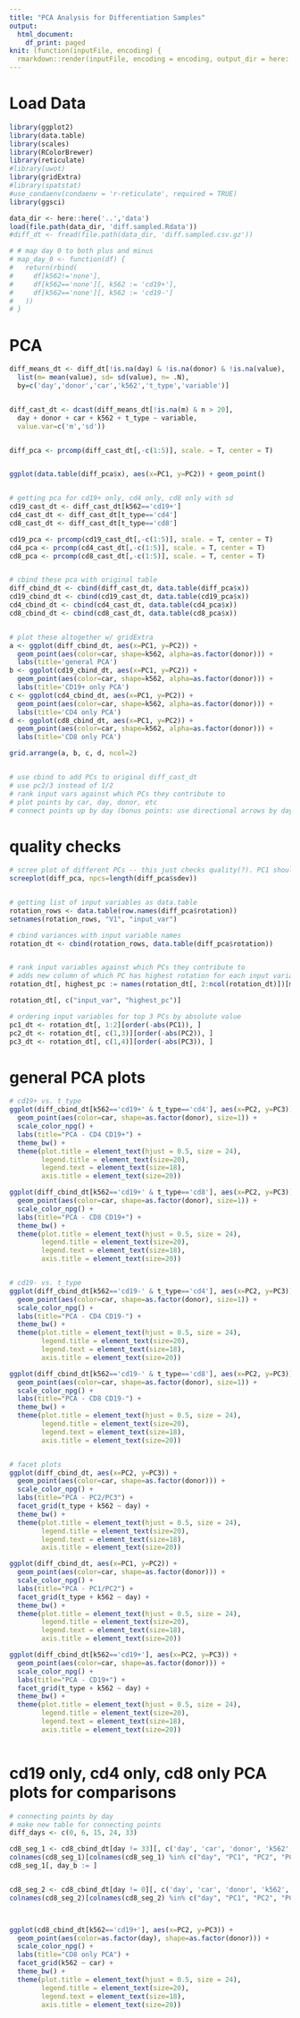 ```yaml
---
title: "PCA Analysis for Differentiation Samples"
output:
  html_document:
    df_print: paged
knit: (function(inputFile, encoding) {
  rmarkdown::render(inputFile, encoding = encoding, output_dir = here::here('..','html'))})
---
```



# Load Data 
```r
library(ggplot2)
library(data.table)
library(scales)
library(RColorBrewer)
library(reticulate)
#library(uwot)
library(gridExtra)
#library(spatstat)
#use_condaenv(condaenv = 'r-reticulate', required = TRUE)
library(ggsci)

data_dir <- here::here('..','data')
load(file.path(data_dir, 'diff.sampled.Rdata'))
#diff_dt <- fread(file.path(data_dir, 'diff.sampled.csv.gz'))

# # map day 0 to both plus and minus
# map_day_0 <- function(df) {
#   return(rbind(
#     df[k562!='none'],
#     df[k562=='none'][, k562 := 'cd19+'],
#     df[k562=='none'][, k562 := 'cd19-']
#   ))
# }
```

# PCA
```r

diff_means_dt <- diff_dt[!is.na(day) & !is.na(donor) & !is.na(value), 
  list(m= mean(value), sd= sd(value), n= .N), 
  by=c('day','donor','car','k562','t_type','variable')]


diff_cast_dt <- dcast(diff_means_dt[!is.na(m) & n > 20], 
  day + donor + car + k562 + t_type ~ variable, 
  value.var=c('m','sd'))


diff_pca <- prcomp(diff_cast_dt[,-c(1:5)], scale. = T, center = T)


ggplot(data.table(diff_pca$x), aes(x=PC1, y=PC2)) + geom_point()


# getting pca for cd19+ only, cd4 only, cd8 only with sd
cd19_cast_dt <- diff_cast_dt[k562=='cd19+']
cd4_cast_dt <- diff_cast_dt[t_type=='cd4']
cd8_cast_dt <- diff_cast_dt[t_type=='cd8']

cd19_pca <- prcomp(cd19_cast_dt[,-c(1:5)], scale. = T, center = T)
cd4_pca <- prcomp(cd4_cast_dt[,-c(1:5)], scale. = T, center = T)
cd8_pca <- prcomp(cd8_cast_dt[,-c(1:5)], scale. = T, center = T)


# cbind these pca with original table
diff_cbind_dt <- cbind(diff_cast_dt, data.table(diff_pca$x))
cd19_cbind_dt <- cbind(cd19_cast_dt, data.table(cd19_pca$x))
cd4_cbind_dt <- cbind(cd4_cast_dt, data.table(cd4_pca$x))
cd8_cbind_dt <- cbind(cd8_cast_dt, data.table(cd8_pca$x))


# plot these altogether w/ gridExtra
a <- ggplot(diff_cbind_dt, aes(x=PC1, y=PC2)) + 
  geom_point(aes(color=car, shape=k562, alpha=as.factor(donor))) +
  labs(title='general PCA')
b <- ggplot(cd19_cbind_dt, aes(x=PC1, y=PC2)) + 
  geom_point(aes(color=car, shape=k562, alpha=as.factor(donor))) +
  labs(title='CD19+ only PCA')
c <- ggplot(cd4_cbind_dt, aes(x=PC1, y=PC2)) + 
  geom_point(aes(color=car, shape=k562, alpha=as.factor(donor))) +
  labs(title='CD4 only PCA')
d <- ggplot(cd8_cbind_dt, aes(x=PC1, y=PC2)) + 
  geom_point(aes(color=car, shape=k562, alpha=as.factor(donor))) +
  labs(title='CD8 only PCA')

grid.arrange(a, b, c, d, ncol=2)


# use cbind to add PCs to original diff_cast_dt
# use pc2/3 instead of 1/2
# rank input vars against which PCs they contribute to
# plot points by car, day, donor, etc
# connect points up by day (bonus points: use directional arrows by day)

```

# quality checks
```r

# scree plot of different PCs -- this just checks quality(?). PC1 should have highest variance
screeplot(diff_pca, npcs=length(diff_pca$sdev))


# getting list of input variables as data.table
rotation_rows <- data.table(row.names(diff_pca$rotation))
setnames(rotation_rows, "V1", "input_var")

# cbind variances with input variable names
rotation_dt <- cbind(rotation_rows, data.table(diff_pca$rotation))


# rank input variables against which PCs they contribute to
# adds new column of which PC has highest rotation for each input variable
rotation_dt[, highest_pc := names(rotation_dt[, 2:ncol(rotation_dt)])[max.col(abs(rotation_dt[, 2:ncol(rotation_dt)]))]]

rotation_dt[, c("input_var", "highest_pc")]

# ordering input variables for top 3 PCs by absolute value
pc1_dt <- rotation_dt[, 1:2][order(-abs(PC1)), ]
pc2_dt <- rotation_dt[, c(1,3)][order(-abs(PC2)), ]
pc3_dt <- rotation_dt[, c(1,4)][order(-abs(PC3)), ]

```


# general PCA plots
```r

# cd19+ vs. t_type
ggplot(diff_cbind_dt[k562=='cd19+' & t_type=='cd4'], aes(x=PC2, y=PC3)) + 
  geom_point(aes(color=car, shape=as.factor(donor), size=1)) +
  scale_color_npg() +
  labs(title="PCA - CD4 CD19+") +
  theme_bw() +
  theme(plot.title = element_text(hjust = 0.5, size = 24),
        legend.title = element_text(size=20),
        legend.text = element_text(size=18),
        axis.title = element_text(size=20))

ggplot(diff_cbind_dt[k562=='cd19+' & t_type=='cd8'], aes(x=PC2, y=PC3)) + 
  geom_point(aes(color=car, shape=as.factor(donor), size=1)) +
  scale_color_npg() +
  labs(title="PCA - CD8 CD19+") +
  theme_bw() +
  theme(plot.title = element_text(hjust = 0.5, size = 24),
        legend.title = element_text(size=20),
        legend.text = element_text(size=18),
        axis.title = element_text(size=20))


# cd19- vs. t_type
ggplot(diff_cbind_dt[k562=='cd19-' & t_type=='cd4'], aes(x=PC2, y=PC3)) + 
  geom_point(aes(color=car, shape=as.factor(donor), size=1)) +
  scale_color_npg() +
  labs(title="PCA - CD4 CD19-") +
  theme_bw() +
  theme(plot.title = element_text(hjust = 0.5, size = 24),
        legend.title = element_text(size=20),
        legend.text = element_text(size=18),
        axis.title = element_text(size=20))

ggplot(diff_cbind_dt[k562=='cd19-' & t_type=='cd8'], aes(x=PC2, y=PC3)) + 
  geom_point(aes(color=car, shape=as.factor(donor), size=1)) +
  scale_color_npg() +
  labs(title="PCA - CD8 CD19-") +
  theme_bw() +
  theme(plot.title = element_text(hjust = 0.5, size = 24),
        legend.title = element_text(size=20),
        legend.text = element_text(size=18),
        axis.title = element_text(size=20))


# facet plots
ggplot(diff_cbind_dt, aes(x=PC2, y=PC3)) + 
  geom_point(aes(color=car, shape=as.factor(donor))) +
  scale_color_npg() +
  labs(title="PCA - PC2/PC3") +
  facet_grid(t_type + k562 ~ day) +
  theme_bw() +
  theme(plot.title = element_text(hjust = 0.5, size = 24),
        legend.title = element_text(size=20),
        legend.text = element_text(size=18),
        axis.title = element_text(size=20))

ggplot(diff_cbind_dt, aes(x=PC1, y=PC2)) + 
  geom_point(aes(color=car, shape=as.factor(donor))) +
  scale_color_npg() +
  labs(title="PCA - PC1/PC2") +
  facet_grid(t_type + k562 ~ day) +
  theme_bw() +
  theme(plot.title = element_text(hjust = 0.5, size = 24),
        legend.title = element_text(size=20),
        legend.text = element_text(size=18),
        axis.title = element_text(size=20))

ggplot(diff_cbind_dt[k562=='cd19+'], aes(x=PC2, y=PC3)) + 
  geom_point(aes(color=car, shape=as.factor(donor))) +
  scale_color_npg() +
  labs(title="PCA - CD19+") +
  facet_grid(t_type + k562 ~ day) +
  theme_bw() +
  theme(plot.title = element_text(hjust = 0.5, size = 24),
        legend.title = element_text(size=20),
        legend.text = element_text(size=18),
        axis.title = element_text(size=20))



```


# cd19 only, cd4 only, cd8 only PCA plots for comparisons
```r

# connecting points by day
# make new table for connecting points
diff_days <- c(0, 6, 15, 24, 33)

cd8_seg_1 <- cd8_cbind_dt[day != 33][, c('day', 'car', 'donor', 'k562', 't_type', 'PC1', 'PC2', 'PC3')]
colnames(cd8_seg_1)[colnames(cd8_seg_1) %in% c("day", "PC1", "PC2", "PC3")] <- c("day_a", "PC1_a", "PC2_a", "PC3_a")
cd8_seg_1[, day_b := ]


cd8_seg_2 <- cd8_cbind_dt[day != 0][, c('day', 'car', 'donor', 'k562', 't_type', 'PC1', 'PC2', 'PC3')]
colnames(cd8_seg_2)[colnames(cd8_seg_2) %in% c("day", "PC1", "PC2", "PC3")] <- c("day_b", "PC1_b", "PC2_b", "PC3_b")



ggplot(cd8_cbind_dt[k562=='cd19+'], aes(x=PC2, y=PC3)) + 
  geom_point(aes(color=as.factor(day), shape=as.factor(donor))) +
  scale_color_npg() +
  labs(title="CD8 only PCA") +
  facet_grid(k562 ~ car) +
  theme_bw() +
  theme(plot.title = element_text(hjust = 0.5, size = 24),
        legend.title = element_text(size=20),
        legend.text = element_text(size=18),
        axis.title = element_text(size=20))



```

